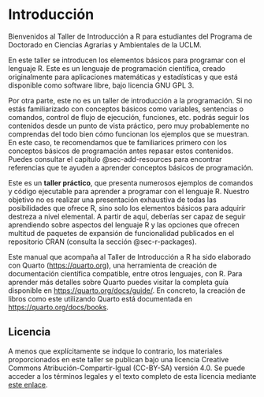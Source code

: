 # Introducción {.unnumbered}

Bienvenidos al Taller de Introducción a R para estudiantes del Programa
de Doctorado en Ciencias Agrarias y Ambientales de la UCLM.

En este taller se introducen los elementos básicos para programar con el
lenguaje R. Este es un lenguaje de programación científica, creado originalmente
para aplicaciones matemáticas y estadísticas y que está disponible como
software libre, bajo licencia GNU GPL 3.

Por otra parte, este no es un taller de introducción a la programación. Si
no estás familiarizado con conceptos básicos como variables, sentencias o comandos,
control de flujo de ejecución, funciones, etc. podrás seguir los contenidos desde
un punto de vista práctico, pero muy probablemente no comprendas del todo
bien cómo funcionan los ejemplos que se muestran. En este caso, te recomendamos
que te familiarices primero con los conceptos básicos de programación antes
repasar estos contenidos. Puedes consultar el capítulo @sec-add-resources para
encontrar referencias que te ayuden a aprender conceptos básicos de programación.

Este es un **taller práctico**, que presenta numerosos ejemplos de comandos y código
ejecutable para aprender a programar con el lenguaje R. Nuestro objetivo no es
realizar una presentación exhaustiva de todas las posibilidades que ofrece R, sino
solo los elementos básicos para adquirir destreza a nivel elemental. A partir de
aquí, deberías ser capaz de seguir aprendiendo sobre aspectos del lenguaje R y las
opciones que ofrecen multitud de paquetes de expansión de funcionalidad publicados en
el repositorio CRAN (consulta la sección @sec-r-packages).

Este manual que acompaña al Taller de Introducción a R ha sido elaborado con Quarto
(<https://quarto.org>), una herramienta de creación de documentación científica compatible,
entre otros lenguajes, con R. Para aprender más detalles sobre Quarto puedes visitar
la completa guía disponible en <https://quarto.org/docs/guide/>. En concreto, la creación
de libros como este utilizando Quarto está documentada en <https://quarto.org/docs/books>.

## Licencia

A menos que explícitamente se indque lo contrario, los materiales proporcionados en este
taller se publican bajo una licencia Creative Commons Atribución-Compartir-Igual (CC-BY-SA)
versión 4.0. Se puede acceder a los términos legales y el texto completo de esta licencia
mediante [este enlace](https://creativecommons.org/licenses/by-sa/4.0/deed.es).